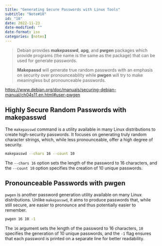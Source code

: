 ```yaml
---
title: "Generating Secure Passwords with Linux Tools"
subtitle: "Note#18"
id: "18"
date: 2022-11-23
date-modified: ""
date-format: iso
categories: [notes]
---
```

> Debian provides **makepasswd**, **apg**, and **pwgen** packages which provide programs (the name is the same as the package) that can be used for generate passwords.
>
> **Makepassd** will generate true random passwords with an emphasis on security over pronounceability while **pwgen** will try to make meaningless but pronounceable passwords.

<https://www.debian.org/doc/manuals/securing-debian-manual/ch04s11.en.html#user-pwgen>

## Highly Secure Random Passwords with makepasswd

The `makepasswd` command is a utility available in many Linux distributions to create high-security passwords. It focuses on generating truly random character strings, which, while less pronounceable, offer a high degree of security. 

```bash
makepasswd --chars 16 --count 10
```

The `--chars 16` option sets the length of the password to 16 characters, and the `--count 10` option specifies the creation of 10 unique passwords.

## Pronounceable Passwords with pwgen

`pwgen` is another password generation utility available on many Linux distributions. Unlike `makepasswd`, it aims to produce passwords that, while still secure, are easier to pronounce and thus potentially easier to remember.

```bash
pwgen 16 10 -1
```

The `16` argument sets the length of the password to 16 characters, `10` specifies the generation of 10 unique passwords, and the `-1` flag ensures that each password is printed on a separate line for better readability.
